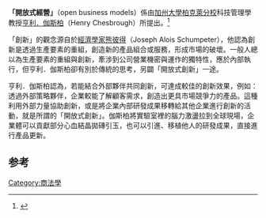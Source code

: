 '''「開放式經營」'''（open business models）係由[[加州大學|加州大學]][[柏克萊分校|柏克萊分校]]科技管理學教授[[亨利．伽斯柏|亨利．伽斯柏]]（Henry Chesbrough）所提出。<ref>{{Cite news |url=https://sloanreview.mit.edu/article/why-companies-should-have-open-business-models/ |title=Why Companies Should Have Open Business Models |last=Chesbrough |first=Henry W. |accessdate=2021-12-07 |language=en-US |archive-date=2022-01-30 |archive-url=https://web.archive.org/web/20220130030815/https://sloanreview.mit.edu/article/why-companies-should-have-open-business-models/ |dead-url=no }}</ref>

「創新」的觀念源自於[[經濟學家|經濟學家]][[熊彼得|熊彼得]]（Joseph Alois Schumpeter），他認為創新是透過生產要素的重組，創造新的產品組合或服務，形成市場的破壞。一般人總以為生產要素的重組與創新，牽涉到公司營業機密與運作的獨特性，應於內部執行，但亨利．伽斯柏卻有別於傳統的思考，另闢「開放式創新」一途。

亨利．伽斯柏認為，若能結合外部夥伴共同創新，可達成較佳的創新效果，例如：透過外部策略夥伴，企業較能了解顧客需求，創造出更具市場競爭力的產品。這種利用外部力量協助創新，或是將企業內部研發成果移轉給其他企業進行創新的活動，就是所謂的「開放式創新」。伽斯柏將實驗室裡的腦力激盪拉到全球現場，企業體可以貢獻部分心血結晶拋磚引玉，也可以引進、移植他人的研發成果，直接進行產品更新。

==参考==
{{reflist}}
[[Category:商法學|Category:商法學]]